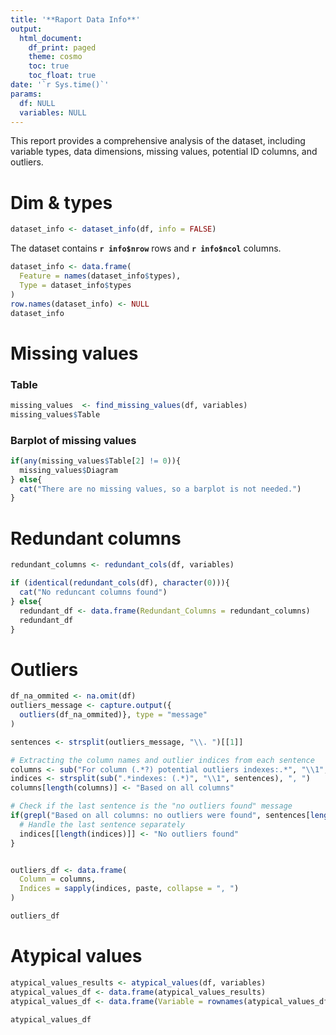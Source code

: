 ```yaml
---
title: '**Raport Data Info**'
output:
  html_document:
    df_print: paged
    theme: cosmo
    toc: true
    toc_float: true
date: '`r Sys.time()`'
params:
  df: NULL
  variables: NULL
---
```


This report provides a comprehensive analysis of the dataset, including variable types, data dimensions, missing values, potential ID columns, and outliers. 

# Dim & types 

```r
dataset_info <- dataset_info(df, info = FALSE)
```
The dataset contains **`r info$nrow`** rows and **`r info$ncol`** columns.


```r
dataset_info <- data.frame(
  Feature = names(dataset_info$types),
  Type = dataset_info$types
)
row.names(dataset_info) <- NULL
dataset_info
```

# Missing values

### Table
```r
missing_values  <- find_missing_values(df, variables)
missing_values$Table
```

### Barplot of missing values

```r
if(any(missing_values$Table[2] != 0)){
  missing_values$Diagram
} else{
  cat("There are no missing values, so a barplot is not needed.")
}
```

# Redundant columns

```r
redundant_columns <- redundant_cols(df, variables)

if (identical(redundant_cols(df), character(0))){
  cat("No reduncant columns found")
} else{
  redundant_df <- data.frame(Redundant_Columns = redundant_columns)
  redundant_df
}
```

# Outliers
```r
df_na_ommited <- na.omit(df)
outliers_message <- capture.output({
  outliers(df_na_ommited)}, type = "message"
)

sentences <- strsplit(outliers_message, "\\. ")[[1]]

# Extracting the column names and outlier indices from each sentence
columns <- sub("For column (.*?) potential outliers indexes:.*", "\\1", sentences)
indices <- strsplit(sub(".*indexes: (.*)", "\\1", sentences), ", ")
columns[length(columns)] <- "Based on all columns"

# Check if the last sentence is the "no outliers found" message
if(grepl("Based on all columns: no outliers were found", sentences[length(sentences)])){
  # Handle the last sentence separately
  indices[[length(indices)]] <- "No outliers found"
}


outliers_df <- data.frame(
  Column = columns,
  Indices = sapply(indices, paste, collapse = ", ")
)

outliers_df
```
# Atypical values

```r
atypical_values_results <- atypical_values(df, variables)
atypical_values_df <- data.frame(atypical_values_results)
atypical_values_df <- data.frame(Variable = rownames(atypical_values_df), atypical_values_df, row.names = NULL)

atypical_values_df
```
